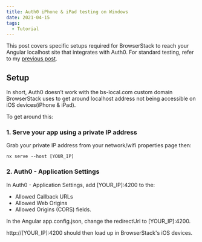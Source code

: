 ```yaml
---
title: Auth0 iPhone & iPad testing on Windows
date: 2021-04-15
tags:
  - Tutorial
---
```


This post covers specific setups required for BrowserStack to reach your Angular localhost site that integrates with Auth0. For standard testing, refer to my [previous post](/localhost-mac-os-i-os-safari-testing-on-windows).

## Setup

In short, Auth0 doesn’t work with the bs-local.com custom domain BrowserStack uses to get around localhost address not being accessible on iOS devices(iPhone & iPad).

To get around this:

### 1. Serve your app using a private IP address

Grab your private IP address from your network/wifi properties page then:

```noLineNumbers
nx serve --host [YOUR_IP]
```

### 2. Auth0 - Application Settings

In Auth0 - Application Settings, add [YOUR_IP]:4200 to the:

- Allowed Callback URLs
- Allowed Web Origins
- Allowed Origins (CORS) fields.

In the Angular app.config.json, change the redirectUrl to [YOUR_IP]:4200.

http://[YOUR_IP]:4200 should then load up in BrowserStack's iOS devices.
